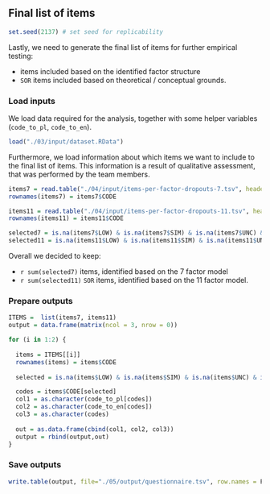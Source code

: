 ## Final list of items

```r
set.seed(2137) # set seed for replicability
```

Lastly, we need to generate the final list of items for further empirical testing:

* items included based on the identified factor structure
* `SOR` items included based on theoretical / conceptual grounds.

### Load inputs

We load data required for the analysis, together with some helper variables (`code_to_pl`, `code_to_en`).

``` r
load("./03/input/dataset.RData")
```

Furthermore, we load information about which items we want to include to the final list of items. This information is a result of qualitative assessment, that was performed by the team members.

``` r
items7 = read.table("./04/input/items-per-factor-dropouts-7.tsv", header = T, sep = "\t",  quote = "", encoding = "UTF-8")
rownames(items7) = items7$CODE

items11 = read.table("./04/input/items-per-factor-dropouts-11.tsv", header = T, sep = "\t",  quote = "", encoding = "UTF-8")
rownames(items11) = items11$CODE
```

``` r
selected7 = is.na(items7$LOW) & is.na(items7$SIM) & is.na(items7$UNC) & is.na(items7$EMO)
selected11 = is.na(items11$LOW) & is.na(items11$SIM) & is.na(items11$UNC) & is.na(items11$EMO)
```

Overall we decided to keep:

* `r sum(selected7)` items, identified based on the 7 factor model
* `r sum(selected11)` `SOR` items, identified based on the 11 factor model.

### Prepare outputs

``` r
ITEMS =  list(items7, items11)
output = data.frame(matrix(ncol = 3, nrow = 0))

for (i in 1:2) {
  
  items = ITEMS[[i]]
  rownames(items) = items$CODE
  
  selected = is.na(items$LOW) & is.na(items$SIM) & is.na(items$UNC) & is.na(items$EMO)

  codes = items$CODE[selected]
  col1 = as.character(code_to_pl[codes])
  col2 = as.character(code_to_en[codes])
  col3 = as.character(codes)
  
  out = as.data.frame(cbind(col1, col2, col3))
  output = rbind(output,out)
}
```

### Save outputs

``` r
write.table(output, file="./05/output/questionnaire.tsv", row.names = F, col.names = F, sep='\t', fileEncoding = "UTF-8")
```
